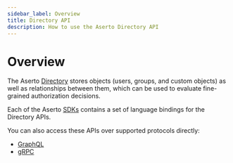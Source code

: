 ```yaml
---
sidebar_label: Overview
title: Directory API
description: How to use the Aserto Directory API
---
```


# Overview

The Aserto [Directory](/docs/overview/directory) stores objects (users, groups, and custom objects) as well as relationships between them, which can be used to evaluate fine-grained authorization decisions.

Each of the Aserto [SDKs](/docs/software-development-kits/overview) contains a set of language bindings for the Directory APIs.

You can also access these APIs over supported protocols directly:
* [GraphQL](graphql)
* [gRPC](GRPC)



